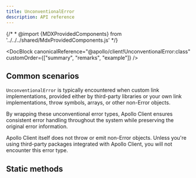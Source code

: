 ```yaml
---
title: UnconventionalError
description: API reference
---
```


{/* * @import {MDXProvidedComponents} from '../../../shared/MdxProvidedComponents.js' */}

<DocBlock
  canonicalReference="@apollo/client!UnconventionalError:class"
  customOrder={["summary", "remarks", "example"]}
/>

## Common scenarios

`UnconventionalError` is typically encountered when custom link implementations, provided either by third-party libraries or your own link implementations, throw symbols, arrays, or other non-Error objects.

By wrapping these unconventional error types, Apollo Client ensures consistent error handling throughout the system while preserving the original error information.

<Note>
  Apollo Client itself does not throw or emit non-Error objects. Unless you're
  using third-party packages integrated with Apollo Client, you will not
  encounter this error type.
</Note>

## Static methods

<FunctionDetails
  canonicalReference="@apollo/client!UnconventionalError.is:member(1)"
  headingLevel={3}
  parameters={false}
  result={false}
/>
